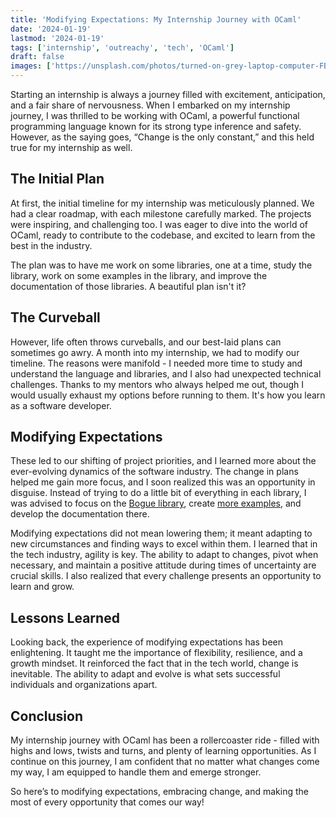 ```yaml
---
title: 'Modifying Expectations: My Internship Journey with OCaml'
date: '2024-01-19'
lastmod: '2024-01-19'
tags: ['internship', 'outreachy', 'tech', 'OCaml']
draft: false
images: ['https://unsplash.com/photos/turned-on-grey-laptop-computer-FBNxmwEVpAc']
---
```


Starting an internship is always a journey filled with excitement, anticipation, and a fair share of nervousness. When I embarked on my internship journey, I was thrilled to be working with OCaml, a powerful functional programming language known for its strong type inference and safety. However, as the saying goes, “Change is the only constant,” and this held true for my internship as well.

## The Initial Plan

At first, the initial timeline for my internship was meticulously planned. We had a clear roadmap, with each milestone carefully marked. The projects were inspiring, and challenging too. I was eager to dive into the world of OCaml, ready to contribute to the codebase, and excited to learn from the best in the industry.

The plan was to have me work on some libraries, one at a time, study the library, work on some examples in the library, and improve the documentation of those libraries. A beautiful plan isn't it?

## The Curveball

However, life often throws curveballs, and our best-laid plans can sometimes go awry. A month into my internship, we had to modify our timeline. The reasons were manifold - I needed more time to study and understand the language and libraries, and I also had unexpected technical challenges. Thanks to my mentors who always helped me out, though I would usually exhaust my options before running to them. It's how you learn as a software developer.

## Modifying Expectations

These led to our shifting of project priorities, and I learned more about the ever-evolving dynamics of the software industry. The change in plans helped me gain more focus, and I soon realized this was an opportunity in disguise. Instead of trying to do a little bit of everything in each library, I was advised to focus on the [Bogue library](https://github.com/sanette/bogue), create [more examples](https://github.com/IdaraNabuk/Bogue-examples), and develop the documentation there.

Modifying expectations did not mean lowering them; it meant adapting to new circumstances and finding ways to excel within them. I learned that in the tech industry, agility is key. The ability to adapt to changes, pivot when necessary, and maintain a positive attitude during times of uncertainty are crucial skills. I also realized that every challenge presents an opportunity to learn and grow.

## Lessons Learned

Looking back, the experience of modifying expectations has been enlightening. It taught me the importance of flexibility, resilience, and a growth mindset. It reinforced the fact that in the tech world, change is inevitable. The ability to adapt and evolve is what sets successful individuals and organizations apart.

## Conclusion

My internship journey with OCaml has been a rollercoaster ride - filled with highs and lows, twists and turns, and plenty of learning opportunities. As I continue on this journey, I am confident that no matter what changes come my way, I am equipped to handle them and emerge stronger.

So here’s to modifying expectations, embracing change, and making the most of every opportunity that comes our way!